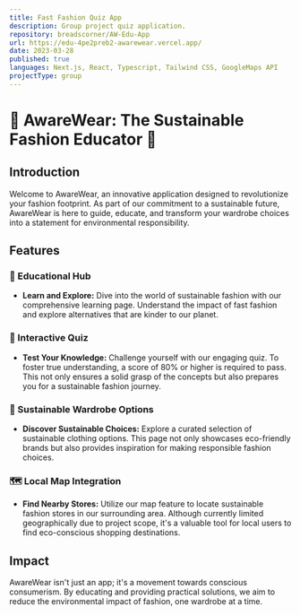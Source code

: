 ```yaml
---
title: Fast Fashion Quiz App
description: Group project quiz application.
repository: breadscorner/AW-Edu-App
url: https://edu-4pe2preb2-awarewear.vercel.app/
date: 2023-03-28
published: true
languages: Next.js, React, Typescript, Tailwind CSS, GoogleMaps API
projectType: group
---
```



# 🌿 AwareWear: The Sustainable Fashion Educator 🌿

## Introduction
Welcome to AwareWear, an innovative application designed to revolutionize your fashion footprint. As part of our commitment to a sustainable future, AwareWear is here to guide, educate, and transform your wardrobe choices into a statement for environmental responsibility.

## Features

### 📘 Educational Hub
- **Learn and Explore:** Dive into the world of sustainable fashion with our comprehensive learning page. Understand the impact of fast fashion and explore alternatives that are kinder to our planet.

### 🧠 Interactive Quiz
- **Test Your Knowledge:** Challenge yourself with our engaging quiz. To foster true understanding, a score of 80% or higher is required to pass. This not only ensures a solid grasp of the concepts but also prepares you for a sustainable fashion journey.

### 👚 Sustainable Wardrobe Options
- **Discover Sustainable Choices:** Explore a curated selection of sustainable clothing options. This page not only showcases eco-friendly brands but also provides inspiration for making responsible fashion choices.

### 🗺️ Local Map Integration
- **Find Nearby Stores:** Utilize our map feature to locate sustainable fashion stores in our surrounding area. Although currently limited geographically due to project scope, it's a valuable tool for local users to find eco-conscious shopping destinations.

## Impact
AwareWear isn't just an app; it's a movement towards conscious consumerism. By educating and providing practical solutions, we aim to reduce the environmental impact of fashion, one wardrobe at a time.